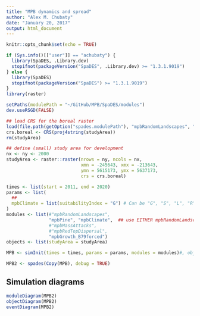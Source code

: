 ```yaml
---
title: "MPB dynamics and spread"
author: "Alex M. Chubaty"
date: "January 20, 2017"
output: html_document
---
```


```r
knitr::opts_chunk$set(echo = TRUE)
```

```r
if (Sys.info()[["user"]] == "achubaty") {
  library(SpaDES, .Library.dev)
  stopifnot(packageVersion("SpaDES", .Library.dev) >= "1.3.1.9019")
} else {
  library(SpaDES)
  stopifnot(packageVersion("SpaDES") >= "1.3.1.9019")
}
library(raster)

setPaths(modulePath = "~/GitHub/MPB/SpaDES/modules")
dev.useRSGD(FALSE)

## load CRS for the boreal raster
load(file.path(getOption("spades.modulePath"), "mpbRandomLandscapes", "data", "west.boreal.RData")) ## loads studyArea object (spdf)
crs.boreal <- CRS(proj4string(studyArea))
rm(studyArea)

## define (small) study area for development
nx <- ny <- 2000
studyArea <- raster::raster(nrows = ny, ncols = nx,
                            xmn = -245643, xmx = -213643,
                            ymn = 5615173, ymx = 5637173,
                            crs = crs.boreal)

times <- list(start = 2011, end = 2020)
params <- list(
  ##
  mpbClimate = list(suitabilityIndex = "G") # Can be "G", "S", "L", "R"
)
modules <- list(#"mpbRandomLandscapes",
                "mpbPine", "mpbClimate",  ## use EITHER mpbRandomLandscapes OR mpbPine/mpbClimate
                #"mpbMassAttacks",
                #"mpbRedTopDispersal",
                "mpbGrowth_B79forced")
objects <- list(studyArea = studyArea)

MPB <- simInit(times = times, params = params, modules = modules)#, objects = objects)

MPB2 <- spades(Copy(MPB), debug = TRUE)
```

## Simulation diagrams

```r
moduleDiagram(MPB2)
objectDiagram(MPB2)
eventDiagram(MPB2)
```
